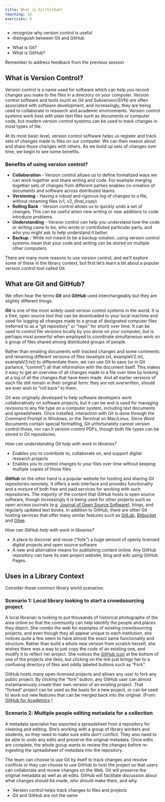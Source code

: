 ```yaml
---
title: What is Git/GitHub?
teaching: 10
exercises: 0
---
```


::::::::::::::::::::::::::::::::::::::: objectives

- recognize why version control is useful
- distinguish between Git and GitHub

::::::::::::::::::::::::::::::::::::::::::::::::::

:::::::::::::::::::::::::::::::::::::::: questions

- What is Git?
- What is GitHub?

::::::::::::::::::::::::::::::::::::::::::::::::::

:::::::: instructor

Remember to address feedback from the previous session

::::::::::::::::::::::::::::::::::::::::::::::::::

## What is Version Control?

Version control is a name used for software which can help you record changes you make to the files in a directory on your computer. Version control software and tools (such as Git and Subversion/SVN) are often associated with software development, and increasingly, they are being used to collaborate in research and academic environments. Version control systems work best with plain text files such as documents or computer code, but modern version control systems can be used to track changes in most types of file.

At its most basic level, version control software helps us register and track sets of changes made to files on our computer. We can then reason about and share those changes with others. As we build up sets of changes over time, we begin to see some benefits.

### Benefits of using version control?

- **Collaboration** - Version control allows us to define formalized ways we can work together and share writing and code. For example merging together sets of changes from different parties enables co-creation of documents and software across distributed teams.
- **Versioning** - Having a robust and rigorous log of changes to a file, without renaming files (v1, v2, *final\_copy*)
- **Rolling Back** - Version control allows us to quickly undo a set of changes. This can be useful when new writing or new additions to code introduce problems.
- **Understanding** - Version control can help you understand how the code or writing came to be, who wrote or contributed particular parts, and who you might ask to help understand it better.
- **Backup** - While not meant to be a backup solution, using version control systems mean that your code and writing can be stored on multiple other computers.

There are many more reasons to use version control, and we'll explore some of these in the library context, but first let's learn a bit about a popular version control tool called Git.

## What are Git and GitHub?

We often hear the terms ***Git*** and ***GitHub*** used interchangeably but they are slightly different things.

***Git*** is one of the most widely used version control systems in the world. It is a free, open source tool that can be downloaded to your local machine and used for logging all changes made to a group of designated computer files (referred to as a "git repository" or "repo" for short) over time. It can be used to control file versions locally by you alone on your computer, but is perhaps most powerful when employed to coordinate simultaneous work on a group of files shared among distributed groups of people.

Rather than emailing documents with tracked changes and some comments and renaming different versions of files (example.txt, exampleV2.txt, exampleV3.txt) to differentiate them, we can use Git to save (or in Git parlance, "commit") all that information with the document itself. This makes it easy to get an overview of all changes made to a file over time by looking at a log of all the changes that have been made. And all earlier versions of each file still remain in their original form: they are not overwritten, should we ever wish to "roll back" to them.

Git was originally developed to help software developers work collaboratively on software projects, but it can be and is used for managing revisions to any file type on a computer system, including text documents and spreadsheets. Once installed, interaction with Git is done through the Command Prompt in Windows, or the Terminal on Mac/Linux. Since Word documents contain special formatting, Git unfortunately cannot version control those, nor can it version control PDFs, though both file types can be stored in Git repositories.

*How can understanding Git help with work in libraries?*

- Enables you to contribute to, collaborate on, and support digital research projects
- Enables you to control changes to your files over time without keeping multiple copies of those files

***GitHub*** on the other hand is a popular website for hosting and sharing Git repositories remotely. It offers a web interface and provides functionality and a mixture of both free and paid services for working with such repositories. The majority of the content that GitHub hosts is open source software, though increasingly it is being used for other projects such as open access journals (e.g. [Journal of Open Source Software](https://joss.theoj.org/)), blogs, and regularly updated text books.  In addition to GitHub, there are other Git hosting services that offer many similar features such as [GitLab](https://about.gitlab.com/), [Bitbucket](https://bitbucket.org/) and [Gitee](https://gitee.com/).

*How can GitHub help with work in libraries?*

- A place to discover and reuse ("fork") a huge amount of openly licensed digital projects and open source software
- A new and alternative means for publishing content online. Any GitHub repository can have its own project website, blog and wiki using GitHub Pages.

## Uses in a Library Context

Consider these common library world scenarios:

### Scenario 1: Local library looking to start a crowdsourcing project

A local librarian is looking to put thousands of historical photographs of the area online so that the community can help identify the people and places they depict. She combs the web for examples of existing crowdsourcing projects, and even though they all appear unique to each institution, she notices quite a few seem to have almost the exact same functionality and structure. Rather than build a whole new version from scratch herself, she wishes there was a way to just copy the code of an existing one, and modify it to reflect her project. She notices the [GitHub icon](https://github.com/logos) at the bottom of one of the projects she likes, but clicking on the link just brings her to a confusing directory of files and oddly labeled buttons such as "Fork".

GitHub hosts many open-licensed projects and allows any user to fork any public project. By clicking the "fork" button, any GitHub user can almost instantaneously create their own version of an existing project. That "forked" project can be used as the basis for a new project, or can be used to work out new features that can be merged back into the original. (From: [GitHub for Academics](https://hybridpedagogy.org/push-pull-fork-github-for-academics/) )

### Scenario 2: Multiple people editing metadata for a collection

A metadata specialist has exported a spreadsheet from a repository for cleaning and editing. She's working with a group of library workers and students, so they need to make sure edits don't conflict. They also need to be able to undo any edits and preserve the original metadata. Once edits are complete, the whole group wants to review the changes before re-ingesting the spreadsheet of metadata into the repository.

The team can choose to use Git by itself to track changes and resolve conflicts or they can choose to use GitHub to host the project so that users can collaborate and review changes on the Web. Git will preserve the original metadata as well as all edits. GitHub will facilitate discussion about what changes should be made, who should make them, and why.

:::::::::::::::::::::::::::::::::::::::: keypoints

- Version control helps track changes to files and projects
- Git and GitHub are not the same

::::::::::::::::::::::::::::::::::::::::::::::::::


